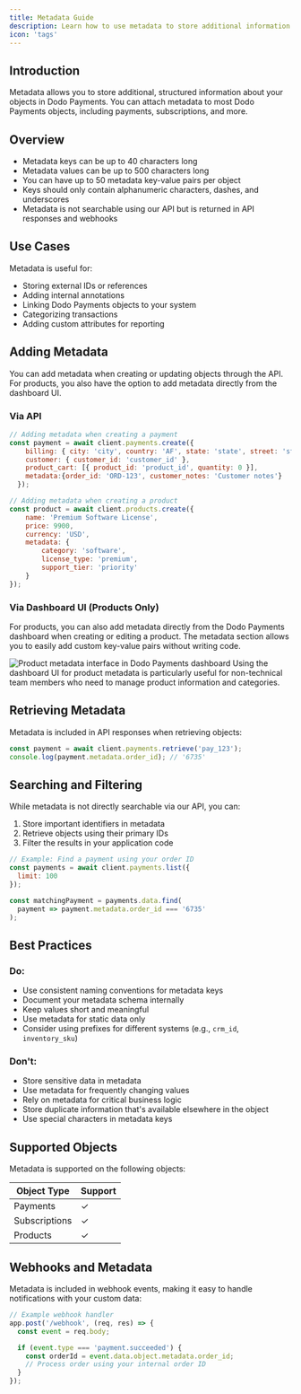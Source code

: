 ```yaml
---
title: Metadata Guide
description: Learn how to use metadata to store additional information about your Dodo Payments objects
icon: 'tags'
---
```


## Introduction

Metadata allows you to store additional, structured information about your objects in Dodo Payments. You can attach metadata to most Dodo Payments objects, including payments, subscriptions, and more.

## Overview

- Metadata keys can be up to 40 characters long
- Metadata values can be up to 500 characters long
- You can have up to 50 metadata key-value pairs per object
- Keys should only contain alphanumeric characters, dashes, and underscores
- Metadata is not searchable using our API but is returned in API responses and webhooks

## Use Cases

Metadata is useful for:

- Storing external IDs or references
- Adding internal annotations
- Linking Dodo Payments objects to your system
- Categorizing transactions
- Adding custom attributes for reporting

## Adding Metadata

You can add metadata when creating or updating objects through the API. For products, you also have the option to add metadata directly from the dashboard UI.

### Via API

```javascript
// Adding metadata when creating a payment
const payment = await client.payments.create({
    billing: { city: 'city', country: 'AF', state: 'state', street: 'street', zipcode: 0 },
    customer: { customer_id: 'customer_id' },
    product_cart: [{ product_id: 'product_id', quantity: 0 }],
    metadata:{order_id: 'ORD-123', customer_notes: 'Customer notes'}
  });

// Adding metadata when creating a product
const product = await client.products.create({
    name: 'Premium Software License',
    price: 9900,
    currency: 'USD',
    metadata: {
        category: 'software',
        license_type: 'premium',
        support_tier: 'priority'
    }
});
```

### Via Dashboard UI (Products Only)

For products, you can also add metadata directly from the Dodo Payments dashboard when creating or editing a product. The metadata section allows you to easily add custom key-value pairs without writing code.

<Frame>
<img src="/images/product-catalog/product-metadata-ui.png" alt="Product metadata interface in Dodo Payments dashboard" />
</Frame>

<Tip>
Using the dashboard UI for product metadata is particularly useful for non-technical team members who need to manage product information and categories.
</Tip>

## Retrieving Metadata

Metadata is included in API responses when retrieving objects:

```javascript
const payment = await client.payments.retrieve('pay_123');
console.log(payment.metadata.order_id); // '6735'
```

## Searching and Filtering

While metadata is not directly searchable via our API, you can:

1. Store important identifiers in metadata
2. Retrieve objects using their primary IDs
3. Filter the results in your application code

```javascript
// Example: Find a payment using your order ID
const payments = await client.payments.list({
  limit: 100
});

const matchingPayment = payments.data.find(
  payment => payment.metadata.order_id === '6735'
);
```

## Best Practices

### Do:
- Use consistent naming conventions for metadata keys
- Document your metadata schema internally
- Keep values short and meaningful
- Use metadata for static data only
- Consider using prefixes for different systems (e.g., `crm_id`, `inventory_sku`)

### Don't:
- Store sensitive data in metadata
- Use metadata for frequently changing values
- Rely on metadata for critical business logic
- Store duplicate information that's available elsewhere in the object
- Use special characters in metadata keys

## Supported Objects

Metadata is supported on the following objects:

| Object Type | Support |
|------------|---------|
| Payments | ✓ |
| Subscriptions | ✓ |
| Products | ✓ |

## Webhooks and Metadata

Metadata is included in webhook events, making it easy to handle notifications with your custom data:

```javascript
// Example webhook handler
app.post('/webhook', (req, res) => {
  const event = req.body;

  if (event.type === 'payment.succeeded') {
    const orderId = event.data.object.metadata.order_id;
    // Process order using your internal order ID
  }
});
```